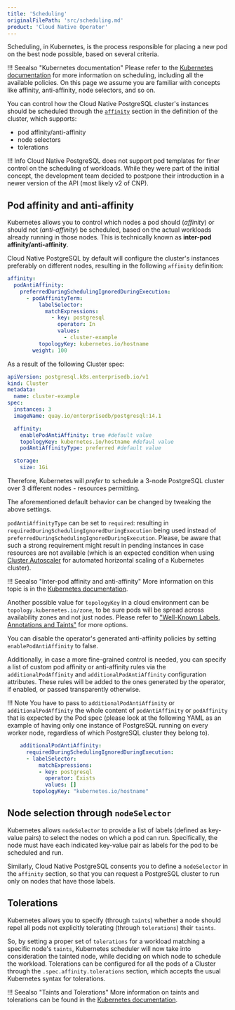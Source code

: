 ```yaml
---
title: 'Scheduling'
originalFilePath: 'src/scheduling.md'
product: 'Cloud Native Operator'
---
```


Scheduling, in Kubernetes, is the process responsible for placing a new pod on
the best node possible, based on several criteria.

!!! Seealso "Kubernetes documentation"
    Please refer to the
    [Kubernetes documentation](https://kubernetes.io/docs/concepts/scheduling-eviction/)
    for more information on scheduling, including all the available policies. On
    this page we assume you are familiar with concepts like affinity,
    anti-affinity, node selectors, and so on.

You can control how the Cloud Native PostgreSQL cluster's instances should be
scheduled through the [`affinity`](api_reference.md#AffinityConfiguration)
section in the definition of the cluster, which supports:

-   pod affinity/anti-affinity
-   node selectors
-   tolerations

!!! Info
    Cloud Native PostgreSQL does not support pod templates for finer control
    on the scheduling of workloads. While they were part of the initial concept,
    the development team decided to postpone their introduction in a newer
    version of the API (most likely v2 of CNP).

## Pod affinity and anti-affinity

Kubernetes allows you to control which nodes a pod should (*affinity*) or
should not (*anti-affinity*) be scheduled, based on the actual workloads already
running in those nodes.
This is technically known as **inter-pod affinity/anti-affinity**.

Cloud Native PostgreSQL by default will configure the cluster's instances
preferably on different nodes, resulting in the following `affinity` definition:

```yaml
affinity:
  podAntiAffinity:
    preferredDuringSchedulingIgnoredDuringExecution:
      - podAffinityTerm:
          labelSelector:
            matchExpressions:
              - key: postgresql
                operator: In
                values:
                  - cluster-example
          topologyKey: kubernetes.io/hostname
        weight: 100
```

As a result of the following Cluster spec:

```yaml
apiVersion: postgresql.k8s.enterprisedb.io/v1
kind: Cluster
metadata:
  name: cluster-example
spec:
  instances: 3
  imageName: quay.io/enterprisedb/postgresql:14.1

  affinity:
    enablePodAntiAffinity: true #default value
    topologyKey: kubernetes.io/hostname #defaul value
    podAntiAffinityType: preferred #default value

  storage:
    size: 1Gi
```

Therefore, Kubernetes will *prefer* to schedule a 3-node PostgreSQL cluster over 3
different nodes - resources permitting.

The aforementioned default behavior can be changed by tweaking the above settings.

`podAntiAffinityType` can be set to `required`: resulting in
`requiredDuringSchedulingIgnoredDuringExecution` being used instead of
`preferredDuringSchedulingIgnoredDuringExecution`. Please, be aware that such a
strong requirement might result in pending instances in case resources are not
available (which is an expected condition when using
[Cluster Autoscaler](https://github.com/kubernetes/autoscaler/tree/master/cluster-autoscaler) <!-- wokeignore:rule=master -->
for automated horizontal scaling of a Kubernetes cluster).

!!! Seealso "Inter-pod affinity and anti-affinity"
    More information on this topic is in the
    [Kubernetes documentation](https://kubernetes.io/docs/concepts/scheduling-eviction/assign-pod-node/#inter-pod-affinity-and-anti-affinity).

Another possible value for `topologyKey` in a cloud environment can be
`topology.kubernetes.io/zone`, to be sure pods will be spread across
availability zones and not just nodes.  Please refer to
["Well-Known Labels, Annotations and Taints"](https://kubernetes.io/docs/reference/labels-annotations-taints/)
for more options.

You can disable the operator's generated anti-affinity policies by setting
`enablePodAntiAffinity` to false.

Additionally, in case a more fine-grained control is needed, you can specify a
list of custom pod affinity or anti-affinity rules via the
`additionalPodAffinity` and `additionalPodAntiAffinity` configuration
attributes. These rules will be added to the ones generated by the operator,
if enabled, or passed transparently otherwise.

!!! Note
    You have to pass to `additionalPodAntiAffinity` or `additionalPodAffinity`
    the whole content of `podAntiAffinity` or `podAffinity` that is expected by the
    Pod spec (please look at the following YAML as an example of having only one
    instance of PostgreSQL running on every worker node, regardless of which
    PostgreSQL cluster they belong to).

```yaml
    additionalPodAntiAffinity:
      requiredDuringSchedulingIgnoredDuringExecution:
      - labelSelector:
          matchExpressions:
          - key: postgresql
            operator: Exists
            values: []
        topologyKey: "kubernetes.io/hostname"
```

## Node selection through `nodeSelector`

Kubernetes allows `nodeSelector` to provide a list of labels (defined as
key-value pairs) to select the nodes on which a pod can run. Specifically,
the node must have each indicated key-value pair as labels for the
pod to be scheduled and run.

Similarly, Cloud Native PostgreSQL consents you to define a `nodeSelector` in the
`affinity` section, so that you can request a PostgreSQL cluster to run only
on nodes that have those labels.

## Tolerations

Kubernetes allows you to specify (through `taints`) whether a node should repel
all pods not explicitly tolerating (through `tolerations`) their `taints`.

So, by setting a proper set of `tolerations` for a workload matching a specific
node's `taints`, Kubernetes scheduler will now take into consideration the
tainted node, while deciding on which node to schedule the workload.
Tolerations can be configured for all the pods of a Cluster through the
`.spec.affinity.tolerations` section, which accepts the usual Kubernetes syntax
for tolerations.

!!! Seealso "Taints and Tolerations"
    More information on taints and tolerations can be found in the
    [Kubernetes documentation](https://kubernetes.io/docs/concepts/scheduling-eviction/taint-and-toleration/).